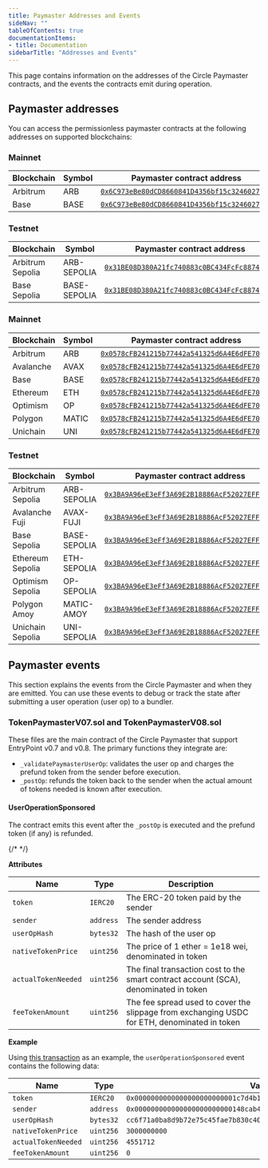 ```yaml
---
title: Paymaster Addresses and Events
sideNav: ""
tableOfContents: true
documentationItems: 
- title: Documentation
sidebarTitle: "Addresses and Events"
---
```


This page contains information on the addresses of the Circle Paymaster
contracts, and the events the contracts emit during operation.

## Paymaster addresses

You can access the permissionless paymaster contracts at the following addresses
on supported blockchains:

<Tabs>

<Tab title="Paymaster v0.7">

### Mainnet

| Blockchain | Symbol | Paymaster contract address                                                                                              |
| ---------- | ------ | ----------------------------------------------------------------------------------------------------------------------- |
| Arbitrum   | ARB    | [`0x6C973eBe80dCD8660841D4356bf15c32460271C9`](https://arbiscan.io/address/0x6C973eBe80dCD8660841D4356bf15c32460271C9)  |
| Base       | BASE   | [`0x6C973eBe80dCD8660841D4356bf15c32460271C9`](https://basescan.org/address/0x6C973eBe80dCD8660841D4356bf15c32460271C9) |

### Testnet

| Blockchain       | Symbol       | Paymaster contract address                                                                                                      |
| ---------------- | ------------ | ------------------------------------------------------------------------------------------------------------------------------- |
| Arbitrum Sepolia | ARB-SEPOLIA  | [`0x31BE08D380A21fc740883c0BC434FcFc88740b58`](https://sepolia.arbiscan.io/address/0x31BE08D380A21fc740883c0BC434FcFc88740b58)  |
| Base Sepolia     | BASE-SEPOLIA | [`0x31BE08D380A21fc740883c0BC434FcFc88740b58`](https://sepolia.basescan.org/address/0x31BE08D380A21fc740883c0BC434FcFc88740b58) |

</Tab>

<Tab title="Paymaster v0.8">

### Mainnet

| Blockchain | Symbol | Paymaster contract address                                                                                                         |
| ---------- | ------ | ---------------------------------------------------------------------------------------------------------------------------------- |
| Arbitrum   | ARB    | [`0x0578cFB241215b77442a541325d6A4E6dFE700Ec`](https://arbiscan.io/address/0x0578cFB241215b77442a541325d6A4E6dFE700Ec)             |
| Avalanche  | AVAX   | [`0x0578cFB241215b77442a541325d6A4E6dFE700Ec`](https://snowtrace.io/address/0x0578cFB241215b77442a541325d6A4E6dFE700Ec)            |
| Base       | BASE   | [`0x0578cFB241215b77442a541325d6A4E6dFE700Ec`](https://basescan.org/address/0x0578cFB241215b77442a541325d6A4E6dFE700Ec)            |
| Ethereum   | ETH    | [`0x0578cFB241215b77442a541325d6A4E6dFE700Ec`](https://etherscan.io/address/0x0578cFB241215b77442a541325d6A4E6dFE700Ec)            |
| Optimism   | OP     | [`0x0578cFB241215b77442a541325d6A4E6dFE700Ec`](https://optimistic.etherscan.io/address/0x0578cFB241215b77442a541325d6A4E6dFE700Ec) |
| Polygon    | MATIC  | [`0x0578cFB241215b77442a541325d6A4E6dFE700Ec`](https://polygonscan.com/address/0x0578cFB241215b77442a541325d6A4E6dFE700Ec)         |
| Unichain   | UNI    | [`0x0578cFB241215b77442a541325d6A4E6dFE700Ec`](https://unichain.blockscout.com/address/0x0578cFB241215b77442a541325d6A4E6dFE700Ec) |

### Testnet

| Blockchain       | Symbol       | Paymaster contract address                                                                                                                 |
| ---------------- | ------------ | ------------------------------------------------------------------------------------------------------------------------------------------ |
| Arbitrum Sepolia | ARB-SEPOLIA  | [`0x3BA9A96eE3eFf3A69E2B18886AcF52027EFF8966`](https://sepolia.arbiscan.io/address/0x3BA9A96eE3eFf3A69E2B18886AcF52027EFF8966)             |
| Avalanche Fuji   | AVAX-FUJI    | [`0x3BA9A96eE3eFf3A69E2B18886AcF52027EFF8966`](https://testnet.snowtrace.io/address/0x3BA9A96eE3eFf3A69E2B18886AcF52027EFF8966)            |
| Base Sepolia     | BASE-SEPOLIA | [`0x3BA9A96eE3eFf3A69E2B18886AcF52027EFF8966`](https://sepolia.basescan.org/address/0x3BA9A96eE3eFf3A69E2B18886AcF52027EFF8966)            |
| Ethereum Sepolia | ETH-SEPOLIA  | [`0x3BA9A96eE3eFf3A69E2B18886AcF52027EFF8966`](https://sepolia.etherscan.io/address/0x3BA9A96eE3eFf3A69E2B18886AcF52027EFF8966)            |
| Optimism Sepolia | OP-SEPOLIA   | [`0x3BA9A96eE3eFf3A69E2B18886AcF52027EFF8966`](https://sepolia-optimistic.etherscan.io/address/0x3BA9A96eE3eFf3A69E2B18886AcF52027EFF8966) |
| Polygon Amoy     | MATIC-AMOY   | [`0x3BA9A96eE3eFf3A69E2B18886AcF52027EFF8966`](https://amoy.polygonscan.com/address/0x3BA9A96eE3eFf3A69E2B18886AcF52027EFF8966)            |
| Unichain Sepolia | UNI-SEPOLIA  | [`0x3BA9A96eE3eFf3A69E2B18886AcF52027EFF8966`](https://unichain-sepolia.blockscout.com/address/0x3BA9A96eE3eFf3A69E2B18886AcF52027EFF8966) |

</Tab>

</Tabs>

## Paymaster events

This section explains the events from the Circle Paymaster and when they are
emitted. You can use these events to debug or track the state after submitting a
user operation (user op) to a bundler.

### TokenPaymasterV07.sol and TokenPaymasterV08.sol

These files are the main contract of the Circle Paymaster that support
EntryPoint v0.7 and v0.8. The primary functions they integrate are:

- `_validatePaymasterUserOp`: validates the user op and charges the prefund
  token from the sender before execution.
- `_postOp`: refunds the token back to the sender when the actual amount of
  tokens needed is known after execution.

#### UserOperationSponsored

The contract emits this event after the `_postOp` is executed and the prefund
token (if any) is refunded.

{/* <!-- markdownlint-disable MD036 --> */}

**Attributes**

| Name                | Type      | Description                                                                                  |
| ------------------- | --------- | -------------------------------------------------------------------------------------------- |
| `token`             | `IERC20`  | The ERC-20 token paid by the sender                                                          |
| `sender`            | `address` | The sender address                                                                           |
| `userOpHash`        | `bytes32` | The hash of the user op                                                                      |
| `nativeTokenPrice`  | `uint256` | The price of 1 ether = 1e18 wei, denominated in token                                        |
| `actualTokenNeeded` | `uint256` | The final transaction cost to the smart contract account (SCA), denominated in token         |
| `feeTokenAmount`    | `uint256` | The fee spread used to cover the slippage from exchanging USDC for ETH, denominated in token |

**Example**

Using
[this transaction](https://sepolia.etherscan.io/tx/0x44727688a0bc343ce73b422ac46b2b14a352ccc59f9ff0203588d3718458931e#eventlog)
as an example, the `userOperationSponsored` event contains the following data:

| Name                | Type      | Value                                                                |
| ------------------- | --------- | -------------------------------------------------------------------- |
| `token`             | `IERC20`  | `0x0000000000000000000000001c7d4b196cb0c7b01d743fbc6116a902379c7238` |
| `sender`            | `address` | `0x000000000000000000000000148cab4b1a7e8c23ae62967cfc8df6292ecf27a8` |
| `userOpHash`        | `bytes32` | `cc6f71a0ba8d9b72e75c45fae7b830c403b46964eb1d3f8daa0b73d14e6c5b0d`   |
| `nativeTokenPrice`  | `uint256` | `3000000000`                                                         |
| `actualTokenNeeded` | `uint256` | `4551712`                                                            |
| `feeTokenAmount`    | `uint256` | `0`                                                                  |

